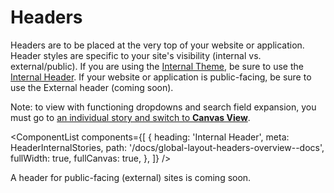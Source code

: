 
<Meta title="Global Layout/Headers/Overview" />

# Headers

Headers are to be placed at the very top of your website or application. Header styles are specific to your site's visibility (internal vs. external/public). If you are using the [Internal Theme](?path=/docs/foundation-themes--docs#internal-theme), be sure to use the [Internal Header](?path=/docs/global-layout-headers-for-internal-sites--docs). If your website or application is public-facing, be sure to use the External header (coming soon).

Note: to view with functioning dropdowns and search field expansion, you must go to [an individual story and switch to **Canvas View**](?path=/story/global-layout-headers-for-internal-sites--default).

<ComponentList
  components={[
    {
      heading: 'Internal Header',
      meta: HeaderInternalStories,
      path: '/docs/global-layout-headers-overview--docs',
      fullWidth: true,
      fullCanvas: true,
    },
  ]}
/>

A header for public-facing (external) sites is coming soon.
